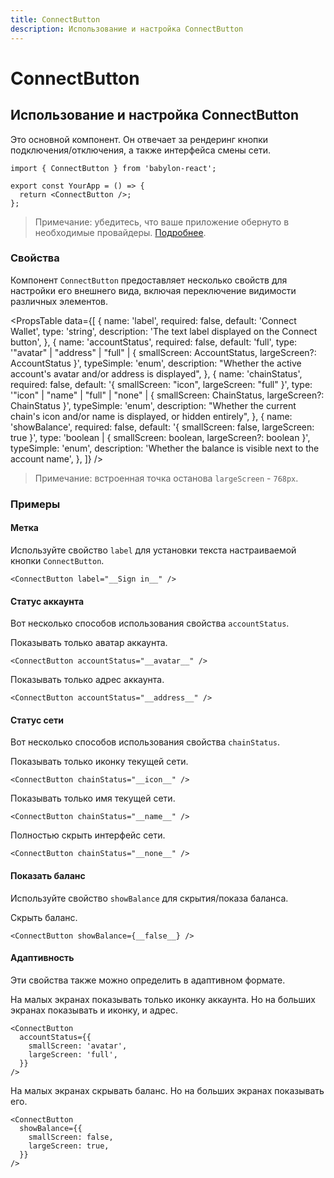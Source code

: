 ```yaml
---
title: ConnectButton
description: Использование и настройка ConnectButton
---
```


# ConnectButton

## Использование и настройка ConnectButton

Это основной компонент. Он отвечает за рендеринг кнопки подключения/отключения, а также интерфейса смены сети.

```tsx
import { ConnectButton } from 'babylon-react';

export const YourApp = () => {
  return <ConnectButton />;
};
```

> Примечание: убедитесь, что ваше приложение обернуто в необходимые провайдеры. [Подробнее](/docs/installation#wrap-providers).

### Свойства

Компонент `ConnectButton` предоставляет несколько свойств для настройки его внешнего вида, включая переключение видимости различных элементов.

<PropsTable
  data={[
    {
      name: 'label',
      required: false,
      default: 'Connect Wallet',
      type: 'string',
      description: 'The text label displayed on the Connect button',
    },
    {
      name: 'accountStatus',
      required: false,
      default: 'full',
      type: '"avatar" | "address" | "full" | { smallScreen: AccountStatus, largeScreen?: AccountStatus }',
      typeSimple: 'enum',
      description:
        "Whether the active account's avatar and/or address is displayed",
    },
    {
      name: 'chainStatus',
      required: false,
      default: '{ smallScreen: "icon", largeScreen: "full" }',
      type: '"icon" | "name" | "full" | "none" | { smallScreen: ChainStatus, largeScreen?: ChainStatus }',
      typeSimple: 'enum',
      description:
        "Whether the current chain's icon and/or name is displayed, or hidden entirely",
    },
    {
      name: 'showBalance',
      required: false,
      default: '{ smallScreen: false, largeScreen: true }',
      type: 'boolean | { smallScreen: boolean, largeScreen?: boolean }',
      typeSimple: 'enum',
      description:
        'Whether the balance is visible next to the account name',
    },
  ]}
/>

> Примечание: встроенная точка останова `largeScreen` - `768px`.

### Примеры

#### Метка

Используйте свойство `label` для установки текста настраиваемой кнопки `ConnectButton`.

```tsx
<ConnectButton label="__Sign in__" />
```

#### Статус аккаунта

Вот несколько способов использования свойства `accountStatus`.

Показывать только аватар аккаунта.

```tsx
<ConnectButton accountStatus="__avatar__" />
```

Показывать только адрес аккаунта.

```tsx
<ConnectButton accountStatus="__address__" />
```

#### Статус сети

Вот несколько способов использования свойства `chainStatus`.

Показывать только иконку текущей сети.

```tsx
<ConnectButton chainStatus="__icon__" />
```

Показывать только имя текущей сети.

```tsx
<ConnectButton chainStatus="__name__" />
```

Полностью скрыть интерфейс сети.

```tsx
<ConnectButton chainStatus="__none__" />
```

#### Показать баланс

Используйте свойство `showBalance` для скрытия/показа баланса.

Скрыть баланс.

```tsx
<ConnectButton showBalance={__false__} />
```

#### Адаптивность

Эти свойства также можно определить в адаптивном формате.

На малых экранах показывать только иконку аккаунта. Но на больших экранах показывать и иконку, и адрес.

```tsx
<ConnectButton
  accountStatus={{
    smallScreen: 'avatar',
    largeScreen: 'full',
  }}
/>
```

На малых экранах скрывать баланс. Но на больших экранах показывать его.

```tsx
<ConnectButton
  showBalance={{
    smallScreen: false,
    largeScreen: true,
  }}
/>
```
